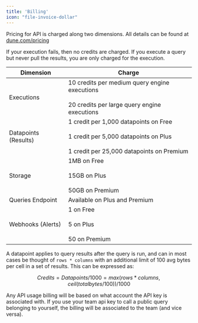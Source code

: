 ```yaml
---
title: 'Billing'
icon: "file-invoice-dollar"
---
```


Pricing for API is charged along two dimensions. All details can be found at [dune.com/pricing](https://dune.com/pricing)

<Note>
If your execution fails, then no credits are charged. If you execute a query but never pull the results, you are only charged for the execution.
</Note>

| Dimension | Charge |
|---|---|
| Executions | 10 credits per medium query engine executions <br></br> 20 credits per large query engine executions |
| Datapoints (Results) | 1 credit per 1,000 datapoints on Free <br></br> 1 credit per 5,000 datapoints on Plus <br></br> 1 credit per 25,000 datapoints on Premium |
| Storage | 1MB on Free <br></br> 15GB on Plus <br></br> 50GB on Premium |
| Queries Endpoint | Available on Plus and Premium |
| Webhooks (Alerts) | 1 on Free <br></br> 5 on Plus <br></br> 50 on Premium |

A datapoint applies to query results after the query is run, and can in most cases be thought of `rows * columns` with an additional limit of 100 avg bytes per cell in a set of results. This can be expressed as: 

```math
Credits = Datapoints/1000 = max(rows*columns, ceil(totalbytes/100))/1000
```

Any API usage billing will be based on what account the API key is associated with. If you use your team api key to call a public query belonging to yourself, the billing will be associated to the team (and vice versa).
